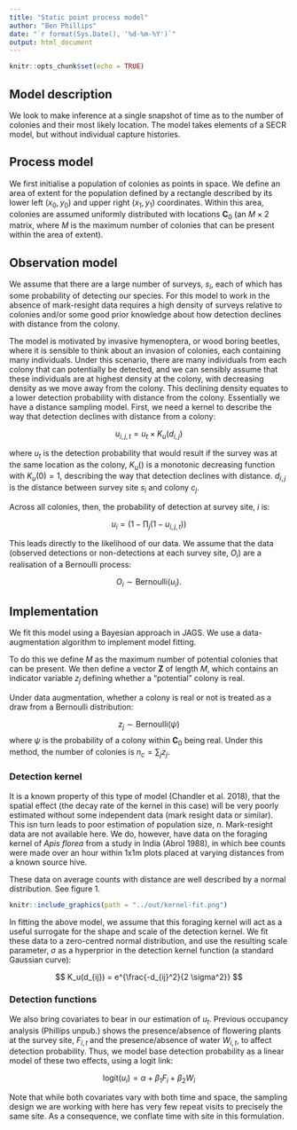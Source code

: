 ```yaml
---
title: "Static point process model"
author: "Ben Phillips"
date: "`r format(Sys.Date(), '%d-%m-%Y')`"
output: html_document
---
```


```r
knitr::opts_chunk$set(echo = TRUE)
```

## Model description

We look to make inference at a single snapshot of time as to the number of colonies and their most likely location. The model takes elements of a SECR model, but without individual capture histories.  

## Process model

We first initialise a population of colonies as points in space.  We define an area of extent for the population defined by a rectangle described by its lower left $(x_0, y_0)$ and upper right $(x_1, y_1)$ coordinates.  Within this area, colonies are assumed uniformly distributed with locations $\mathbf{C}_0$ (an $M \times 2$ matrix, where $M$ is the maximum number of colonies that can be present within the area of extent).

## Observation model

We assume that there are a large number of surveys, $s_i$, each of which has some probability of detecting our species.  For this model to work in the absence of mark-resight data requires a high density of surveys relative to colonies and/or some good prior knowledge about how detection declines with distance from the colony.

The model is motivated by invasive hymenoptera, or wood boring beetles, where it is sensible to think about an invasion of colonies, each containing many individuals.  Under this scenario, there are many individuals from each colony that can potentially be detected, and we can sensibly assume that these individuals are at highest density at the colony, with decreasing density as we move away from the colony.  This declining density equates to a lower detection probability with distance from the colony. Essentially we have a distance sampling model.  First, we need a kernel to describe the way that detection declines with distance from a colony:

$$
u_{i,j,t} = u_t \times K_u(d_{i,j})
$$

where $u_t$ is the detection probability that would result if the survey was at the same location as the colony, $K_u()$ is a monotonic decreasing function with $K_u(0) = 1$, describing the way that detection declines with distance. $d_{i,j}$ is the distance between survey site $s_i$ and colony $c_j$.

Across all colonies, then, the probability of detection at survey site, $i$ is:

$$
u_i = (1 - \prod_j{(1-u_{i,j,t}}))
$$

This leads directly to the likelihood of our data.  We assume that the data (observed detections or non-detections at each survey site, $O_{i}$) are a realisation of a Bernoulli process:

$$
O_i \sim \text{Bernoulli}(u_i).
$$

## Implementation

We fit this model using a Bayesian approach in JAGS. We use a data-augmentation algorithm to implement model fitting.

To do this we define $M$ as the maximum number of potential colonies that can be present.  We then define a vector $\mathbf{Z}$ of length $M$, which contains an indicator variable $z_{j}$ defining whether a "potential" colony is real.

Under data augmentation, whether a colony is real or not is treated as a draw from a Bernoulli distribution:

$$
z_{j} \sim \text{Bernoulli}(\psi)
$$
where $\psi$ is the probability of a colony within $\mathbf{C}_0$ being real.  Under this method, the number of colonies is $n_c = \sum_j{z_j}$.

### Detection kernel

It is a known property of this type of model (Chandler et al. 2018), that the spatial effect (the decay rate of the kernel in this case) will be very poorly estimated without some independent data (mark resight data or similar).  This isn turn leads to poor estimation of population size, $n$.  Mark-resight data are not available here.  We do, however, have data on the foraging kernel of *Apis florea* from a study in India (Abrol 1988), in which bee counts were made over an hour within 1x1m plots placed at varying distances from a known source hive.  

These data on average counts with distance are well described by a normal distribution.  See figure 1.

```r
knitr::include_graphics(path = "../out/kernel-fit.png")
```

In fitting the above model, we assume that this foraging kernel will act as a useful surrogate for the shape and scale of the detection kernel.  We fit these data to a zero-centred normal distribution, and use the resulting scale parameter, $\sigma$ as a hyperprior in the detection kernel function (a standard Gaussian curve):

$$
K_u(d_{ij}) = e^{\frac{-d_{ij}^2}{2 \sigma^2}}
$$

### Detection functions

We also bring covariates to bear in our estimation of $u_t$.  Previous occupancy analysis (Phillips unpub.) shows the presence/absence of flowering plants at the survey site, $F_{i,t}$ and the presence/absence of water $W_{i,t}$, to affect detection probability.  Thus, we model base detection probability as a linear model of these two effects, using a logit link:

$$
\text{logit}(u_i) = \alpha + \beta_1 F_{i} + \beta_2 W_{i}
$$

Note that while both covariates vary with both time and space, the sampling design we are working with here has very few repeat visits to precisely the same site.  As a consequence, we conflate time with site in this formulation.
